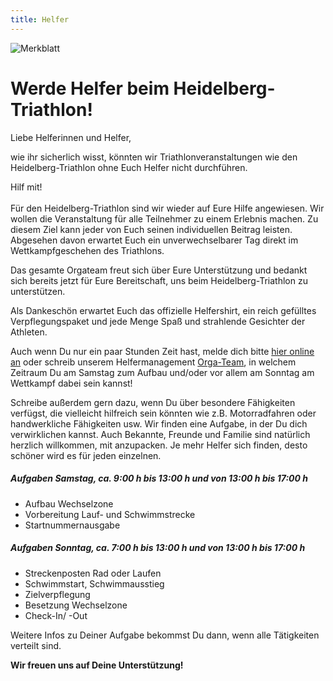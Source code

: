 ```yaml
---
title: Helfer
---
```



![Merkblatt](/img/banner/OrgaTeam.jpeg)

# Werde Helfer beim Heidelberg-Triathlon!

Liebe Helferinnen und Helfer,

wie ihr sicherlich wisst, könnten wir Triathlonveranstaltungen wie den Heidelberg-Triathlon ohne Euch Helfer nicht durchführen.

<Link
  className="button button--primary"
  to="https://forms.gle/aX2Cqr3JPqEbFRXq8"
>
  Hilf mit!
</Link>
<br />
<br />
Für den Heidelberg-Triathlon sind wir wieder auf Eure Hilfe angewiesen. Wir wollen
die Veranstaltung für alle Teilnehmer zu einem Erlebnis machen. Zu diesem Ziel kann
jeder von Euch seinen individuellen Beitrag leisten. Abgesehen davon erwartet Euch
ein unverwechselbarer Tag direkt im Wettkampfgeschehen des Triathlons.

Das gesamte Orgateam freut sich über Eure Unterstützung und bedankt sich bereits jetzt für Eure Bereitschaft, uns beim Heidelberg-Triathlon zu unterstützen.

Als Dankeschön erwartet Euch das offizielle Helfershirt, ein reich gefülltes Verpflegungspaket und jede Menge Spaß und strahlende Gesichter der Athleten.

Auch wenn Du nur ein paar Stunden Zeit hast, melde dich bitte [hier online an](https://forms.gle/aX2Cqr3JPqEbFRXq8) oder schreib unserem Helfermanagement [Orga-Team](mailto:helfer@heidelbergman.de), in welchem Zeitraum Du am Samstag zum Aufbau und/oder vor allem am Sonntag am Wettkampf dabei sein kannst!

Schreibe außerdem gern dazu, wenn Du über besondere Fähigkeiten verfügst, die vielleicht hilfreich sein könnten wie z.B. Motorradfahren oder handwerkliche Fähigkeiten usw. Wir finden eine Aufgabe, in der Du dich verwirklichen kannst. Auch Bekannte, Freunde und Familie sind natürlich herzlich willkommen, mit anzupacken. Je mehr Helfer sich finden, desto schöner wird es für jeden einzelnen.

##### Aufgaben Samstag, ca. 9:00 h bis 13:00 h und von 13:00 h bis 17:00 h

- Aufbau Wechselzone
- Vorbereitung Lauf- und Schwimmstrecke
- Startnummernausgabe

##### Aufgaben Sonntag, ca. 7:00 h bis 13:00 h und von 13:00 h bis 17:00 h

- Streckenposten Rad oder Laufen
- Schwimmstart, Schwimmausstieg
- Zielverpflegung
- Besetzung Wechselzone
- Check-In/ -Out

Weitere Infos zu Deiner Aufgabe bekommst Du dann, wenn alle Tätigkeiten verteilt sind.

**Wir freuen uns auf Deine Unterstützung!**

